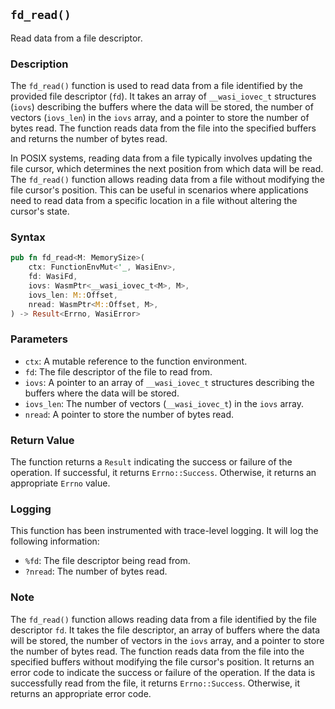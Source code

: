 ## `fd_read()`

Read data from a file descriptor.

### Description

The `fd_read()` function is used to read data from a file identified by the provided file descriptor (`fd`). It takes an array of `__wasi_iovec_t` structures (`iovs`) describing the buffers where the data will be stored, the number of vectors (`iovs_len`) in the `iovs` array, and a pointer to store the number of bytes read. The function reads data from the file into the specified buffers and returns the number of bytes read.

In POSIX systems, reading data from a file typically involves updating the file cursor, which determines the next position from which data will be read. The `fd_read()` function allows reading data from a file without modifying the file cursor's position. This can be useful in scenarios where applications need to read data from a specific location in a file without altering the cursor's state.

### Syntax

```rust
pub fn fd_read<M: MemorySize>(
    ctx: FunctionEnvMut<'_, WasiEnv>,
    fd: WasiFd,
    iovs: WasmPtr<__wasi_iovec_t<M>, M>,
    iovs_len: M::Offset,
    nread: WasmPtr<M::Offset, M>,
) -> Result<Errno, WasiError>
```

### Parameters

- `ctx`: A mutable reference to the function environment.
- `fd`: The file descriptor of the file to read from.
- `iovs`: A pointer to an array of `__wasi_iovec_t` structures describing the buffers where the data will be stored.
- `iovs_len`: The number of vectors (`__wasi_iovec_t`) in the `iovs` array.
- `nread`: A pointer to store the number of bytes read.

### Return Value

The function returns a `Result` indicating the success or failure of the operation. If successful, it returns `Errno::Success`. Otherwise, it returns an appropriate `Errno` value.

### Logging

This function has been instrumented with trace-level logging. It will log the following information:

- `%fd`: The file descriptor being read from.
- `?nread`: The number of bytes read.

### Note

The `fd_read()` function allows reading data from a file identified by the file descriptor `fd`. It takes the file descriptor, an array of buffers where the data will be stored, the number of vectors in the `iovs` array, and a pointer to store the number of bytes read. The function reads data from the file into the specified buffers without modifying the file cursor's position. It returns an error code to indicate the success or failure of the operation. If the data is successfully read from the file, it returns `Errno::Success`. Otherwise, it returns an appropriate error code.
